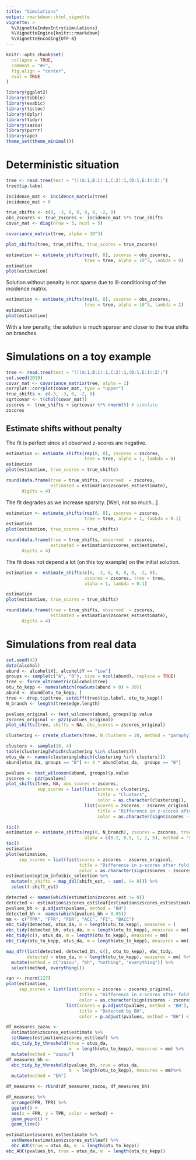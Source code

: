 ```yaml
---
title: "Simulations"
output: rmarkdown::html_vignette
vignette: >
  %\VignetteIndexEntry{simulations}
  %\VignetteEngine{knitr::rmarkdown}
  %\VignetteEncoding{UTF-8}
---
```


```r
knitr::opts_chunk$set(
  collapse = TRUE,
  comment = "#>", 
  fig.align = "center",
  eval = TRUE
)
```

```r
library(ggplot2)
library(tibble)
library(evabic)
library(tictoc)
library(dplyr)
library(tidyr)
library(zazou)
library(purrr)
library(ape)
theme_set(theme_minimal())
```

# Deterministic situation

```r
tree <- read.tree(text = "(((A:1,B:1):1,C:2):1,(D:1,E:1):2);")
tree$tip.label
```

```r
incidence_mat <- incidence_matrix(tree)
incidence_mat + 0
```

```r
true_shifts <- c(0, -3, 0, 0, 0, 0, -2, 0)
obs_zscores <- true_zscores <- incidence_mat %*% true_shifts
covar_mat <- diag(nrow = 5, ncol = 5)
```

```r
covariance_matrix(tree, alpha = 10^3)
```


```r
plot_shifts(tree, true_shifts, true_scores = true_zscores)
```


```r
estimation <- estimate_shifts(rep(0, 8), zscores = obs_zscores, 
                              tree = tree, alpha = 10^3, lambda = 0)
estimation
plot(estimation)
```

Solution without penalty is not sparse due to ill-conditioning of the incidence matrix. 


```r
estimation <- estimate_shifts(rep(0, 8), zscores = obs_zscores, 
                              tree = tree, alpha = 10^3, lambda = 2)
estimation
plot(estimation)
```

With a low penalty, the solution is much sparser and closer to the true shifts on branches. 

# Simulations on a toy example

```r
tree <- read.tree(text = "(((A:1,B:1):1,C:2):1,(D:1,E:1):2);")
set.seed(2019)
covar_mat <- covariance_matrix(tree, alpha = 1)
corrplot::corrplot(covar_mat, type = "upper")
true_shifts <- c(-3, -3, 0, -2, 0)
sqrtcovar <- t(chol(covar_mat))
zscores <- true_shifts + sqrtcovar %*% rnorm(5) # simulate 
zscores
```

## Estimate shifts without penalty

The fit is perfect since all observed $z$-scores are negative. 

```r
estimation <- estimate_shifts(rep(0, 8), zscores = zscores, 
                              tree = tree, alpha = 1, lambda = 0)
estimation
plot(estimation, true_scores = true_shifts)

round(data.frame(true = true_shifts, observed  = zscores,
                 estimated = estimation$zscores_est$estimate), 
      digits = 4)
```

The fit degrades as we increase sparsity. [Well, not so much...]

```r
estimation <- estimate_shifts(rep(0, 8), zscores = zscores, 
                              tree = tree, alpha = 1, lambda = 0.1)
estimation
plot(estimation, true_scores = true_shifts)

round(data.frame(true = true_shifts, observed  = zscores,
                 estimated = estimation$zscores_est$estimate), 
      digits = 4)
```

The fit does not depend a lot (on this toy example) on the initial solution. 

```r
estimation <- estimate_shifts(c(0, -3, 0, 0, 0, 0, -2, 0), 
                              zscores = zscores, tree = tree, 
                              alpha = 1, lambda = 0.1)

estimation
plot(estimation, true_scores = true_shifts)

round(data.frame(true = true_shifts, observed  = zscores,
                 estimated = estimation$zscores_est$estimate), 
      digits = 4)
```


# Simulations from real data
 
```r
set.seed(42)
data(alcohol)
abund <- alcohol$X[, alcohol$Y == "Low"]
groups <- sample(c("A", "B"), size = ncol(abund), replace = TRUE)
tree <- force_ultrametric(alcohol$tree)
otu_to_kepp <- names(which(rowSums(abund > 0) > 20))
abund <- abund[otu_to_kepp, ]
tree <- drop.tip(tree, setdiff(tree$tip.label, otu_to_kepp))
N_branch <- length(tree$edge.length)
```

```r
pvalues_original <- test_wilcoxon(abund, groups)$p.value
zscores_original <- p2z(pvalues_original)
plot_shifts(tree, shifts = NA, obs_scores = zscores_original)
```


```r
clustering <- create_clusters(tree, N_clusters = 20, method = "paraphyletic")
```


```r
clusters <- sample(10, 4)
table(clustering[which(clustering %in% clusters)])
otus_da <- names(clustering[which(clustering %in% clusters)])
abund[otus_da, groups == "B"] <- 4 * abund[otus_da,  groups == "B"]
```


```r
pvalues <- test_wilcoxon(abund, groups)$p.value
zscores <- p2z(pvalues)
plot_shifts(tree, NA, obs_scores = zscores, 
            sup_scores = list(list(scores = clustering,
                                   title = "Clusters",
                                   color = as.character(clustering)),
                              list(scores = zscores - zscores_original,
                                   title = "Difference in z-scores after fold-change",
                                   color = as.character(sign(zscores - zscores_original)))))
```


```r
tic()
estimation <- estimate_shifts(rep(0, N_branch), zscores = zscores, tree = tree,
                              alpha = c(0.2, 0.5, 1, 2, 5), method = "shooting")
toc()
estimation
plot(estimation, 
     sup_scores = list(list(scores = zscores - zscores_original,
                            title = "Difference in z-scores after fold-change",
                            color = as.character(sign(zscores - zscores_original)))))
estimation$optim_info$bic_selection %>%
  mutate(n_shifts = map_dbl(shift_est, ~ sum(. != 0))) %>% 
  select(-shift_est)
```


```r
detected <- names(which(estimation$zscores_est != 0))
detected <- estimation$zscores_est$leaf[estimation$zscores_est$estimate != 0]
pvalues_bh <- p.adjust(pvalues, method = "BH")
detected_bh <- names(which(pvalues_bh < 0.05))
mm <- c("TPR", "FPR", "FDR", "ACC", "F1", "BACC")
ebc_tidy(detected, otus_da, m = length(otu_to_kepp), measures = )
ebc_tidy(detected_bh, otus_da, m = length(otu_to_kepp), measures = mm)
ebc_tidy(c(), otus_da, m = length(otu_to_kepp), measures = mm)
ebc_tidy(otu_to_kepp, otus_da, m = length(otu_to_kepp), measures = mm)

map_dfr(list(detected, detected_bh, c(), otu_to_kepp), ebc_tidy, 
        detected = otus_da, m = length(otu_to_kepp), measures = mm) %>% 
  mutate(method = c("zazou", "bh", "nothing", "everything")) %>% 
  select(method, everything())
```


```r
ran <- rnorm(127)
plot(estimation, 
     sup_scores = list(list(scores = zscores - zscores_original,
                            title = "Difference in z-scores after fold-change",
                            color = as.character(sign(zscores - zscores_original))),
                       list(scores = p.adjust(pvalues, method = "BH"),
                            title = "Detected by BH",
                            color = p.adjust(pvalues, method = "BH") < 0.05)))
```



```r
df_measures_zazou <-
  estimation$zscores_est$estimate %>% 
  setNames(estimation$zscores_est$leaf) %>% 
  ebc_tidy_by_threshold(true = otus_da, 
                        m  = length(otu_to_kepp), measures = mm) %>% 
  mutate(method = "zazou")
df_measures_bh <-
  ebc_tidy_by_threshold(pvalues_bh, true = otus_da, 
                        m  = length(otu_to_kepp), measures = mm)%>% 
  mutate(method = "bh")

df_measures <- rbind(df_measures_zazou, df_measures_bh)

df_measures %>%
  arrange(FPR, TPR) %>%
  ggplot() +
  aes(x = FPR, y = TPR, color = method) +
  geom_point() +
  geom_line()

estimation$zscores_est$estimate %>% 
  setNames(estimation$zscores_est$leaf) %>% 
  ebc_AUC(true = otus_da, m  = length(otu_to_kepp))
ebc_AUC(pvalues_bh, true = otus_da, m  = length(otu_to_kepp))

```

